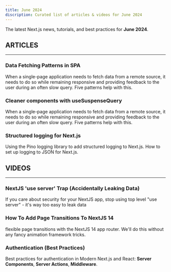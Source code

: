 ```yaml
---
title: June 2024
discription: Curated list of articles & videos for June 2024
---
```



The latest Next.js news, tutorials, and best practices for **June 2024**.

## ARTICLES
---


### Data Fetching Patterns in SPA
When a single-page application needs to fetch data from a remote source, it needs to do so while remaining responsive and providing feedback to the user during an often slow query. Five patterns help with this.

<CardBottom author="Juntao QIU - Software Engineer at Atlassian" href="https://martinfowler.com/articles/data-fetch-spa.html" />


### Cleaner components with useSuspenseQuery
When a single-page application needs to fetch data from a remote source, it needs to do so while remaining responsive and providing feedback to the user during an often slow query. Five patterns help with this.

<CardBottom author="Juntao QIU - Software Engineer at Atlassian" href="https://martinfowler.com/articles/data-fetch-spa.html" />

### Structured logging for Next.js
Using the Pino logging library to add structured logging to Next.js. How to set up logging to JSON for Next.js.


<CardBottom author="DAVID MYTTON" href="https://blog.arcjet.com/structured-logging-in-json-for-next-js/" />



## VIDEOS
---

### NextJS 'use server' Trap (Accidentally Leaking Data)
If you care about security for your NextJS app, stop using top level "use server"  - it's way too easy to leak data

<CardBottom author="Jolly Coding - Youtube" href="https://www.youtube.com/watch?v=yBEHKoaoZpY&ab_channel=JollyCoding" />

### How To Add Page Transitions To NextJS 14
flexible page transitions with the NextJS 14 app router. We'll do this without any fancy animation framework tricks.

<CardBottom author="Tom Is Loading - Youtube" href="https://www.youtube.com/watch?v=fx6KMItwJAw&ab_channel=TomIsLoading" />


### Authentication (Best Practices)
Best practices for authentication in Modern Next.js and React: **Server Components**, **Server Actions**, **Middleware**.

<CardBottom author="Delba de Oliveira - Software Engineer at Vercel" href="https://www.youtube.com/watch?v=N_sUsq_y10U&ab_channel=Delba" />

